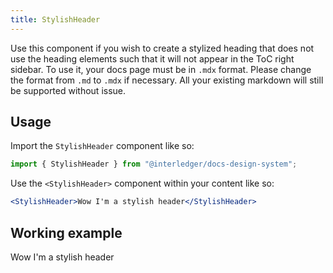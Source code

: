 ```yaml
---
title: StylishHeader
---
```



Use this component if you wish to create a stylized heading that does not use the heading elements such that it will not appear in the ToC right sidebar. To use it, your docs page must be in `.mdx` format. Please change the format from `.md` to `.mdx` if necessary. All your existing markdown will still be supported without issue.

## Usage

Import the `StylishHeader` component like so:

```jsx
import { StylishHeader } from "@interledger/docs-design-system";
```

Use the `<StylishHeader>` component within your content like so:

```jsx
<StylishHeader>Wow I'm a stylish header</StylishHeader>
```

## Working example

<StylishHeader>Wow I'm a stylish header</StylishHeader>
